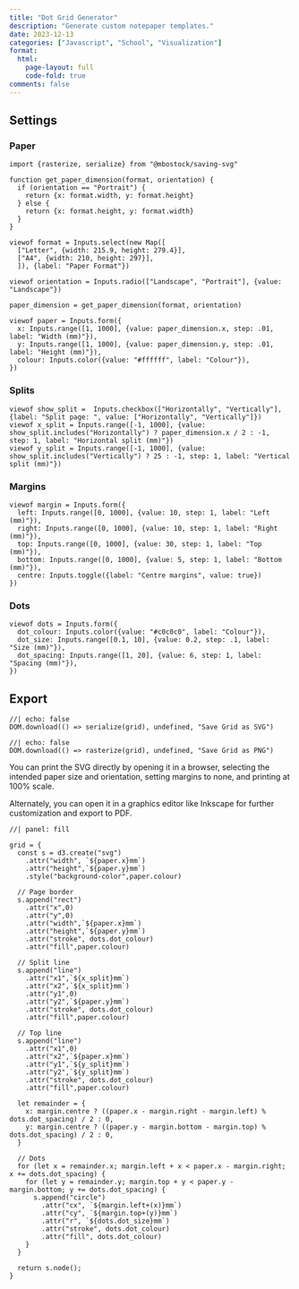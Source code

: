 ```yaml
---
title: "Dot Grid Generator"
description: "Generate custom notepaper templates."
date: 2023-12-13
categories: ["Javascript", "School", "Visualization"]
format:
  html:
    page-layout: full
    code-fold: true
comments: false
---
```


::: {.column-screen-inset}

::: {.panel-sidebar}
## Settings

### Paper

```ojs
import {rasterize, serialize} from "@mbostock/saving-svg"

function get_paper_dimension(format, orientation) {
  if (orientation == "Portrait") {
    return {x: format.width, y: format.height}
  } else {
    return {x: format.height, y: format.width}
  }
}

viewof format = Inputs.select(new Map([
  ["Letter", {width: 215.9, height: 279.4}],
  ["A4", {width: 210, height: 297}],
  ]), {label: "Paper Format"})

viewof orientation = Inputs.radio(["Landscape", "Portrait"], {value: "Landscape"})

paper_dimension = get_paper_dimension(format, orientation)

viewof paper = Inputs.form({
  x: Inputs.range([1, 1000], {value: paper_dimension.x, step: .01, label: "Width (mm)"}),
  y: Inputs.range([1, 1000], {value: paper_dimension.y, step: .01, label: "Height (mm)"}),
  colour: Inputs.color({value: "#ffffff", label: "Colour"}),
})
```

### Splits

```ojs

viewof show_split =  Inputs.checkbox(["Horizontally", "Vertically"], {label: "Split page: ", value: ["Horizontally", "Vertically"]})
viewof x_split = Inputs.range([-1, 1000], {value: show_split.includes("Horizontally") ? paper_dimension.x / 2 : -1, step: 1, label: "Horizontal split (mm)"})
viewof y_split = Inputs.range([-1, 1000], {value: show_split.includes("Vertically") ? 25 : -1, step: 1, label: "Vertical split (mm)"})

```

### Margins

```ojs
viewof margin = Inputs.form({
  left: Inputs.range([0, 1000], {value: 10, step: 1, label: "Left (mm)"}),
  right: Inputs.range([0, 1000], {value: 10, step: 1, label: "Right (mm)"}),
  top: Inputs.range([0, 1000], {value: 30, step: 1, label: "Top (mm)"}),
  bottom: Inputs.range([0, 1000], {value: 5, step: 1, label: "Bottom (mm)"}),
  centre: Inputs.toggle({label: "Centre margins", value: true})
})
```

### Dots

```ojs
viewof dots = Inputs.form({
  dot_colour: Inputs.color({value: "#c0c0c0", label: "Colour"}),
  dot_size: Inputs.range([0.1, 10], {value: 0.2, step: .1, label: "Size (mm)"}),
  dot_spacing: Inputs.range([1, 20], {value: 6, step: 1, label: "Spacing (mm)"}),
})
```

## Export

::: {.d-flex .flex-row .justify-content-center .mb-3}
```ojs
//| echo: false
DOM.download(() => serialize(grid), undefined, "Save Grid as SVG")
```
::: {.p-2}
:::
```ojs
//| echo: false
DOM.download(() => rasterize(grid), undefined, "Save Grid as PNG")
```
:::

You can print the SVG directly by opening it in a browser, selecting the intended paper size and orientation, setting margins to none, and printing at 100% scale.

Alternately, you can open it in a graphics editor like Inkscape for further customization and export to PDF.

:::

```ojs
//| panel: fill

grid = {
  const s = d3.create("svg")
    .attr("width", `${paper.x}mm`)
    .attr("height",`${paper.y}mm`)
    .style("background-color",paper.colour) 

  // Page border
  s.append("rect")
    .attr("x",0)
    .attr("y",0)
    .attr("width",`${paper.x}mm`)
    .attr("height",`${paper.y}mm`)
    .attr("stroke", dots.dot_colour)
    .attr("fill",paper.colour)

  // Split line
  s.append("line")
    .attr("x1",`${x_split}mm`)
    .attr("x2",`${x_split}mm`)
    .attr("y1",0)
    .attr("y2",`${paper.y}mm`)
    .attr("stroke", dots.dot_colour)
    .attr("fill",paper.colour)

  // Top line
  s.append("line")
    .attr("x1",0)
    .attr("x2",`${paper.x}mm`)
    .attr("y1",`${y_split}mm`)
    .attr("y2",`${y_split}mm`)
    .attr("stroke", dots.dot_colour)
    .attr("fill",paper.colour)

  let remainder = {
    x: margin.centre ? ((paper.x - margin.right - margin.left) % dots.dot_spacing) / 2 : 0,
    y: margin.centre ? ((paper.y - margin.bottom - margin.top) % dots.dot_spacing) / 2 : 0,
  }

  // Dots
  for (let x = remainder.x; margin.left + x < paper.x - margin.right; x += dots.dot_spacing) {
    for (let y = remainder.y; margin.top + y < paper.y - margin.bottom; y += dots.dot_spacing) {
      s.append("circle")
        .attr("cx", `${margin.left+(x)}mm`)
        .attr("cy", `${margin.top+(y)}mm`)
        .attr("r", `${dots.dot_size}mm`)
        .attr("stroke", dots.dot_colour)
        .attr("fill", dots.dot_colour)
    }
  }

  return s.node();
}
```

:::
